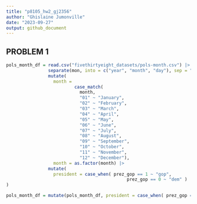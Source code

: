 ```yaml
---
title: "p8105_hw2_gj2356"
author: "Ghislaine Jumonville"
date: "2023-09-27"
output: github_document
---
```


## PROBLEM 1

```r
pols_month_df = read.csv("fivethirtyeight_datasets/pols-month.csv") |>
                separate(mon, into = c("year", "month", "day"), sep = "-") |> 
                mutate(
                  month = 
                          case_match(
                            month,
                            "01" ~ "January",
                            "02" ~ "February",
                            "03" ~ "March",
                            "04" ~ "April",
                            "05" ~ "May",
                            "06" ~ "June",
                            "07" ~ "July",
                            "08" ~ "August",
                            "09" ~ "September",
                            "10" ~ "October",
                            "11" ~ "November",
                            "12" ~ "December"),
                  month = as.factor(month) |> 
                mutate(
                  president = case_when( prez_gop == 1 ~ "gop", 
                                              prez_gop == 0 ~ "dem" )
)
```


```r
pols_month_df = mutate(pols_month_df, president = case_when( prez_gop == 1 ~ "gop", prez_dem == 1 ~ "dem" ) 
```

